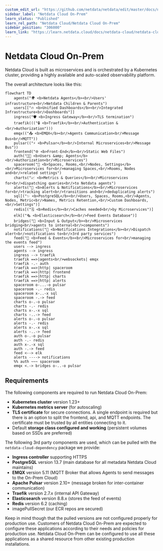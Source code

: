 ```yaml
---
custom_edit_url: "https://github.com/netdata/netdata/edit/master/docs/netdata-cloud/netdata-cloud-on-prem/README.md"
sidebar_label: "Netdata Cloud On-Prem"
learn_status: "Published"
learn_rel_path: "Netdata Cloud/Netdata Cloud On-Prem"
sidebar_position: "306000"
learn_link: "https://learn.netdata.cloud/docs/netdata-cloud/netdata-cloud-on-prem/netdata-cloud-on-prem"
---
```


# Netdata Cloud On-Prem

Netdata Cloud is built as microservices and is orchestrated by a Kubernetes cluster, providing a highly available and auto-scaled observability platform.

The overall architecture looks like this:

```mermaid
flowchart TD
    agents("🌍 <b>Netdata Agents</b><br/>Users' infrastructure<br/>Netdata Children & Parents")
    users[["🔥 <b>Unified Dashboards</b><br/>Integrated Infrastructure<br/>Dashboards"]]
    ingress("🛡️ <b>Ingress Gateway</b><br/>TLS termination")
    traefik((("🔒 <b>Traefik</b><br/>Authentication &<br/>Authorization")))
    emqx(("📤 <b>EMQX</b><br/>Agents Communication<br/>Message Bus<br/>MQTT"))
    pulsar(("⚡ <b>Pulsar</b><br/>Internal Microservices<br/>Message Bus"))
    frontend("🌐 <b>Front-End</b><br/>Static Web Files")
    auth("👨‍💼 <b>Users &amp; Agents</b><br/>Authorization<br/>Microservices")
    spaceroom("🏡 <b>Spaces, Rooms,<br/>Nodes, Settings</b><br/>Microservices for<br/>managing Spaces,<br/>Rooms, Nodes and<br/>related settings")
    charts("📈 <b>Metrics & Queries</b><br/>Microservices for<br/>dispatching queries<br/>to Netdata agents")
    alerts("🔔 <b>Alerts & Notifications</b><br/>Microservices for<br/>tracking alert<br/>transitions and<br/>deduplicating alerts")
    sql[("✨ <b>PostgreSQL</b><br/>Users, Spaces, Rooms,<br/>Agents, Nodes, Metric<br/>Names, Metrics Retention,<br/>Custom Dashboards,<br/>Settings")]
    redis[("🗒️ <b>Redis</b><br/>Caches needed<br/>by Microservices")]
    elk[("🗞️ <b>Elasticsearch</b><br/>Feed Events Database")]
    bridges("🤝 <b>Input & Output</b><br/>Microservices bridging<br/>agents to internal<br/>components")
    notifications("📢 <b>Notifications Integrations</b><br/>Dispatch alert<br/>notifications to<br/>3rd party services")
    feed("📝 <b>Feed & Events</b><br/>Microservices for<br/>managing the events feed")
    users --> ingress
    agents --> ingress
    ingress --> traefik
    traefik ==>|agents<br/>websockets| emqx
    traefik -.- auth
    traefik ==>|http| spaceroom
    traefik ==>|http| frontend
    traefik ==>|http| charts
    traefik ==>|http| alerts
    spaceroom o-...-o pulsar
    spaceroom -.- redis
    spaceroom x-..-x sql
    spaceroom -.-> feed
    charts o-.-o pulsar
    charts -.- redis
    charts x-.-x sql
    charts -..-> feed
    alerts o-.-o pulsar
    alerts -.- redis
    alerts x-.-x sql
    alerts -..-> feed
    auth o-.-o pulsar
    auth -.- redis
    auth x-.-x sql
    auth -.-> feed
    feed <--> elk
    alerts ----> notifications
    %% auth ~~~ spaceroom
    emqx <.-> bridges o-..-o pulsar
```

## Requirements

The following components are required to run Netdata Cloud On-Prem:

- **Kubernetes cluster** version 1.23+
- **Kubernetes metrics server** (for autoscaling)
- **TLS certificate** for secure connections. A single endpoint is required but there is an option to split the frontend, api, and MQTT endpoints. The certificate must be trusted by all entities connecting to it.
- Default **storage class configured and working** (persistent volumes based on SSDs are preferred)

The following 3rd party components are used, which can be pulled with the `netdata-cloud-dependency` package we provide:

- **Ingress controller** supporting HTTPS
- **PostgreSQL** version 13.7 (main database for all metadata Netdata Cloud maintains)
- **EMQX** version 5.11 (MQTT Broker that allows Agents to send messages to the On-Prem Cloud)
- **Apache Pulsar** version 2.10+ (message broken for inter-container communication)
- **Traefik** version 2.7.x (internal API Gateway)
- **Elasticsearch** version 8.8.x (stores the feed of events)
- **Redis** version 6.2 (caching)
- imagePullSecret (our ECR repos are secured)

Keep in mind though that the pulled versions are not configured properly for production use. Customers of Netdata Cloud On-Prem are expected to configure these applications according to their needs and policies for production use. Netdata Cloud On-Prem can be configured to use all these applications as a shared resource from other existing production installations.
